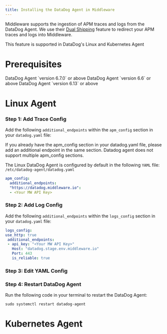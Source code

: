 ```yaml
---
title: Installing the DataDog Agent in Middleware
---
```


Middleware supports the ingestion of APM traces and logs from the DataDog Agent. We use their [Dual Shipping](https://docs.datadoghq.com/agent/configuration/dual-shipping/) feature to redirect your APM traces and logs into Middleware. 

<Note> This feature is supported in DataDog's Linux and Kubernetes Agent </Note>

# Prerequisites

<Steps>

  <Step title="DataDog Agent - Traces">
  DataDog Agent `version 6.7.0` or above 
  </Step>

  <Step title="DataDog Agent - TCP Logs">
    DataDog Agent `version 6.6` or above
  </Step>

  <Step title="DataDog Agent - HTTP Logs">
    DataDog Agent `version 6.13` or above
  </Step>

</Steps>



# Linux Agent

### Step 1: Add Trace Config

Add the following `additional_endpoints` within the `apm_config` section in your `datadog.yaml` file:

<Warning>If you already have the apm_config section in your datadog.yaml file, please add an additional endpoint in the same section. Datadog agent does not support multiple apm_config sections. </Warning> 

<Note> The Linux DataDog Agent is configured by default in the following `YAML` file: `/etc/datadog-agent/datadog.yaml` </Note>

```yaml datadog.yaml
apm_config:
  additional_endpoints:
  "https://datadog.middleware.io":
  - <Your MW API Key>
```

### Step 2: Add Log Config

Add the following `additional_endpoints` within the `logs_config` section in your `datadog.yaml` file:

```yaml datadog.yaml
logs_config:
use_http: true
 additional_endpoints:
 - api_key: "<Your MW API Key>"
   Host: "datadog.stage.env.middleware.io"
   Port: 443
   is_reliable: true
```

### Step 3: Edit YAML Config

### Step 4: Restart DataDog Agent

Run the following code in your terminal to restart the DataDog Agent:

```shell Shell
sudo systemctl restart datadog-agent
```

# Kubernetes Agent


